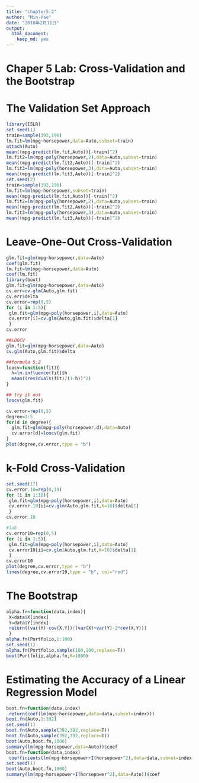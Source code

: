 ```yaml
---
title: "chapter5-2"
author: "Min-Yao"
date: "2018年2月11日"
output: 
  html_document: 
    keep_md: yes
---
```



# Chaper 5 Lab: Cross-Validation and the Bootstrap

# The Validation Set Approach

```r
library(ISLR)
set.seed(1)
train=sample(392,196)
lm.fit=lm(mpg~horsepower,data=Auto,subset=train)
attach(Auto)
mean((mpg-predict(lm.fit,Auto))[-train]^2)
lm.fit2=lm(mpg~poly(horsepower,2),data=Auto,subset=train)
mean((mpg-predict(lm.fit2,Auto))[-train]^2)
lm.fit3=lm(mpg~poly(horsepower,3),data=Auto,subset=train)
mean((mpg-predict(lm.fit3,Auto))[-train]^2)
set.seed(2)
train=sample(392,196)
lm.fit=lm(mpg~horsepower,subset=train)
mean((mpg-predict(lm.fit,Auto))[-train]^2)
lm.fit2=lm(mpg~poly(horsepower,2),data=Auto,subset=train)
mean((mpg-predict(lm.fit2,Auto))[-train]^2)
lm.fit3=lm(mpg~poly(horsepower,3),data=Auto,subset=train)
mean((mpg-predict(lm.fit3,Auto))[-train]^2)
```

# Leave-One-Out Cross-Validation

```r
glm.fit=glm(mpg~horsepower,data=Auto)
coef(glm.fit)
lm.fit=lm(mpg~horsepower,data=Auto)
coef(lm.fit)
library(boot)
glm.fit=glm(mpg~horsepower,data=Auto)
cv.err=cv.glm(Auto,glm.fit)
cv.err$delta
cv.error=rep(0,5)
for (i in 1:5){
 glm.fit=glm(mpg~poly(horsepower,i),data=Auto)
 cv.error[i]=cv.glm(Auto,glm.fit)$delta[1]
 }
cv.error

##LOOCV
glm.fit=glm(mpg~horsepower,data=Auto)
cv.glm(Auto,glm.fit)$delta

##formula 5.2
loocv=function(fit){
  h=lm.influence(fit)$h
  mean((residuals(fit)/(1-h))^2)
}

## try it out
loocv(glm.fit)

cv.error=rep(0,5)
degree=1:5
for(d in degree){
  glm.fit=glm(mpg~poly(horsepower,d),data=Auto)
  cv.error[d]=loocv(glm.fit)
}
plot(degree,cv.error,type = "b")

```

# k-Fold Cross-Validation

```r
set.seed(17)
cv.error.10=rep(0,10)
for (i in 1:10){
 glm.fit=glm(mpg~poly(horsepower,i),data=Auto)
 cv.error.10[i]=cv.glm(Auto,glm.fit,K=10)$delta[1]
 }
cv.error.10

#lab
cv.error10=rep(0,5)
for (i in 1:5){
 glm.fit=glm(mpg~poly(horsepower,i),data=Auto)
 cv.error10[i]=cv.glm(Auto,glm.fit,K=10)$delta[1]
 }
cv.error10
plot(degree,cv.error,type = "b")
lines(degree,cv.error10,type = "b", col="red")
```

# The Bootstrap

```r
alpha.fn=function(data,index){
 X=data$X[index]
 Y=data$Y[index]
 return((var(Y)-cov(X,Y))/(var(X)+var(Y)-2*cov(X,Y)))
 }
alpha.fn(Portfolio,1:100)
set.seed(1)
alpha.fn(Portfolio,sample(100,100,replace=T))
boot(Portfolio,alpha.fn,R=1000)
```

# Estimating the Accuracy of a Linear Regression Model

```r
boot.fn=function(data,index)
 return(coef(lm(mpg~horsepower,data=data,subset=index)))
boot.fn(Auto,1:392)
set.seed(1)
boot.fn(Auto,sample(392,392,replace=T))
boot.fn(Auto,sample(392,392,replace=T))
boot(Auto,boot.fn,1000)
summary(lm(mpg~horsepower,data=Auto))$coef
boot.fn=function(data,index)
 coefficients(lm(mpg~horsepower+I(horsepower^2),data=data,subset=index))
set.seed(1)
boot(Auto,boot.fn,1000)
summary(lm(mpg~horsepower+I(horsepower^2),data=Auto))$coef
```

